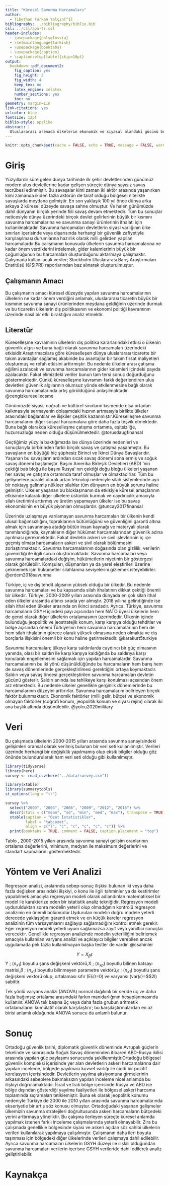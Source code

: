 ```yaml
---
title: "Küresel Savunma Harcamaları"
author: 
  - Tibethan Furkan Yalçın[^1]
bibliography: ../bibliography/biblio.bib
csl: ../csl/apa-tr.csl
header-includes:
  - \usepackage{polyglossia}
  - \setmainlanguage{turkish}
  - \usepackage{booktabs}
  - \usepackage{caption} 
  - \captionsetup[table]{skip=10pt}
output:
  bookdown::pdf_document2:
    fig_caption: yes
    fig_height: 3
    fig_width: 4
    keep_tex: no
    latex_engine: xelatex
    number_sections: yes
    toc: no
geometry: margin=1in
link-citations: yes
urlcolor: blue
fontsize: 12pt
biblio-style: apalike
abstract: |
  Uluslararası arenada ülkelerin ekonomik ve siyasal alandaki gücünü belirleyen  unsurlardan birisi olan savunma sanayinde, dünyada yaşanan gelişmelere paralel olarak değişime, yeniliğe ve modernizasyona sürekli olarak ihtiyaç duyulmaktadır. Bununla birlikte yaşanan askeri ve siyasal krizler, bölgesel çatışmalar, ülkelerin stratejik emelleri nedeniyle silahlanmaya gitmeleri, özellikle Afrika ve Orta Doğu ülkelerinde artan uluslararası silah ticareti ülkelerin savunma harcamalarını arttırmıştır.Geçtiğimiz yüzyıla baktığımızda ise dünya üzerinde nedenleri ve sonuçlarıyla birbirinden farklı birçok savaş ve çatışma yaşanmıştır. Bu savaşların en büyüğü hiç şüphesiz Birinci ve İkinci Dünya Savaşlarıdır. Yaşanan bu savaşların ardından sıcak savaş dönemi sona ermiş ve soğuk savaş dönemi başlamıştır. Başını Amerika Birleşik Devletleri‘nin çektiği batı bloğu ile başını Rusya’ nın çektiği doğu bloğu ülkeleri yaşanan her savaş ve çatışma ortamında taraf olmuşlar ve olmaktadırlar.Tüm bu gelişmelere paralel olarak artan teknoloji nedeniyle silah sistemlerinde ayrı bir noktaya gelinmiş nükleer silahlar tüm dünyanın en büyük sorunu haline gelmiştir. Ülkeler yaşanan bu bloklaşmanın da etkisiyle küresel amaçlarının etkisinde kalarak diğer ülkelere üstünlük kurmak ve caydırıcılık amacıyla silah üretimini arttırmış ve üretim yapamayan ülkeler ise bu savaş ekonomisinin en büyük etkenleri olmuşlardır.Çalışmamız amacı tüm bu nedenlerle finansal serbestleşme sonrası dönemde (2000-2015) yılları arasında, ekonomik ve jeostratejik anlamda birbirlerine benzerlik gösteren ülkelerin ekonomilerinde savunma harcamalarının ne denli öneme sahip olduğunun incelemeye çalışılmasıdır.
---
```

```r
knitr::opts_chunk$set(cache = FALSE, echo = TRUE, message = FALSE, warning = FALSE)
```

<!-- ======================================================================= -->
<!-- ============================== NOTLAR ================================= -->
<!-- ======================================================================= -->
[^1]: 19080764, [Github Repo](https://github.com/tfrkny/finalensonn.git)


# Giriş
Yüzyıllardır süre gelen dünya tarihinde ilk şehir devletlerinden günümüz modern ulus devletlerine kadar gelişen süreçte dünya sayısız savaş tecrübesi edinmiştir. Bu savaşalar kimi zaman iki aktör arasında yaşanırken kimi zamanda ikiden fazla aktörün de taraf olduğu bölgesel nitelikte savaşlarda meydana gelmiştir. En son yaklaşık 100 yıl önce dünya arka arkaya 2 küresel düzeyde savaşa sahne olmuştur. Ve halen günümüzde dahil dünyanın birçok yerinde fiili savaş devam etmektedir. Tüm bu sonuçlar neticesiyle dünya üzerindeki birçok devlet gelirlerinin büyük bir kısmını savunma harcamalarına ve savunma sanayi ürünlerinin ithalatı için kullanılmaktadır. Savunma harcamaları devletlerin siyasi varlığının ülke sınırları içerisinde veya dışarısında herhangi bir güvenlik zafiyetiyle karşılaşılması durumlarına hazırlık olarak milli gelirden yapılan harcamalardır.Bu çalışmanın konusuda ülkelerin savunma harcamalarına ne kadar önem verdiklerini irdelemek, gider kalemlerinin büyük bir çoğunluğunun bu harcamaları oluşturduğunu aktarmaya çalışmaktır. Çalışmada kullanılacak veriler; Stockholm Uluslararası Barış Araştırmaları Enstitüsü (@SIPRI) raporlarından baz alınarak oluşturulmuştur.



## Çalışmanın Amacı
Bu çalışmanın amacı küresel düzeyde yapılan savunma harcamalarının ülkelerin ne kadar önem verdiğini anlamak, uluslararası ticaretin büyük bir kısmının savunma sanayi ürünlerinden meydana geldiğinin üzerinde durmak ve bu ticaretin ülkelerin dış politikasının ve ekonomi politiği kavramının üzerinde nasıl bir etki bıraktığını analiz etmektir.

## Literatür 

Küreselleşme kavramının ülkelerin dış politika kararlarındaki etkisi o ülkenin güvenlik algısı ve buna bağlı olarak savunma harcamaları üzerindeki etkisidir.Araştırmacılara göre küreselleşen dünya uluslararası ticarette bir takım avantajlar sağlamış akabinde bu avantajlar bir takım fırsat maliyetleri oluşturmuş ve refah etkisini arttırmıştır. Bu nedenle ülkeler arası çatışma eğilimi azalacak ve savunma harcamalarının gider kalemleri içindeki payıda azalacaktır. Fakat elimizdeki veriler bunun tam tersi sonuç doğurduğunu göstermektedir. Çünkü küreselleşme kavramını farklı değerlendiren ulus devletleri güvenlik algılarının olumsuz yönde etkilenmesine bağlı olarak savunma harcamalarında artış görüldüğünü anlaşılmaktadır. @cengizkuresellecsme

Günümüzde siyasi, coğrafi ve kültürel sınırların kısmende olsa ortadan kalkmasıyla sermayenin dolaşımdaki hızının artmasıyla birlikte ülkeler arasındaki bağlantılar ve ilişkiler çeşitlik kazanmıştır.Küreselleşme savunma harcamalarını diğer sosyal harcamalara göre daha fazla teşvik etmektedir. Buna bağlı olarakda küreselleşme çatışma ortamına, eşitsizliğe, huzursuzluğa neden olduğu düşünülmektedir. @torusdaugfinansal

Geçtiğimiz yüzyıla baktığımızda ise dünya üzerinde nedenleri ve sonuçlarıyla birbirinden farklı birçok savaş ve çatışma yaşanmıştır. Bu savaşların en büyüğü hiç şüphesiz Birinci ve İkinci Dünya Savaşlarıdır. Yaşanan bu savaşların ardından sıcak savaş dönemi sona ermiş ve soğuk savaş dönemi başlamıştır. Başını Amerika Birleşik Devletleri (ABD) ‘nin çektiği batı bloğu ile başını Rusya’ nın çektiği doğu bloğu ülkeleri yaşanan her savaş ve çatışma ortamında taraf olmuşlar ve olmaktadırlar. Tüm bu gelişmelere paralel olarak artan teknoloji nedeniyle silah sistemlerinde ayrı bir noktaya gelinmiş nükleer silahlar tüm dünyanın en büyük sorunu haline gelmiştir. Ülkeler yaşanan bu bloklaşmanın da etkisiyle küresel amaçlarının etkisinde kalarak diğer ülkelere üstünlük kurmak ve caydırıcılık amacıyla silah üretimini arttırmış ve üretim yapamayan ülkeler ise bu savaş ekonomisinin en büyük piyonları olmuşlardır. @tuncay2017finansal

Üzerinde uzlaşmaya varılamayan savunma harcamaları bir ülkenin kendi ulusal bağımsızlığını, topraklarının bütünlüğünü ve güvenliğini garanti altına almak için savunmaya atadığı bütün insan kaynağı ve materyali olarak tanımlandığında, kaynakların diğer hükümet harcamalarından güvenlik adına ayrılması gerekmektedir. Fakat devletin askeri ve sivil işlevlerinin iç içe geçmiş olması harcamaların askeri ve sivil olarak bölünmesini zorlaştırmaktadır. Savunma harcamalarının doğasında olan gizlilik, verilerin güvenirliği ile ilgili sorun oluşturmaktadır. Savunma harcamaları veya savunma harcamalardaki değişim, hükümetlerin niyetinin bir göstergesi olarak görülebilir. Komşuları, düşmanları ya da yerel eleştirileri üzerine çekmemek için hükümetler silahlanma seviyelerini gizlemek isteyebilirler. @erdem2018savunma

Türkiye, iç ve dış tehdit algısının yüksek olduğu bir ülkedir. Bu nedenle savunma harcamaları ve bu kapsamda silah ithalatının dikkat çektiği önemli bir ülkedir. Türkiye, 2000-2009 yılları arasında dünyada en çok silah ithal eden ülkeler arasında altıncı sırada yer almıştır. 2018 yıllına gelindiğinde ise silah ithal eden ülkeler arasında on ikinci sıradadır. Ayrıca, Türkiye, savunma harcamaların GSYH içindeki payı açısından hem NATO üyesi ülkelerin hem de genel olarak diğer ülkelerin ortalamasının üzerindedir. Ülkenin içinde bulunduğu jeopolitik ve jeostratejik konum, karşı karşıya olduğu tehditler ve bölge açısından önemi Türkiye’nin hem savunma harcamalarının hem de hem silah ithalatının görece olarak yüksek olmasına neden olmakta ve dış borçlarla ilişkisini önemli bir konu haline getirmektedir. @karakurt5turkiye

Savunma harcamaları; ülkeye karşı saldırılarda caydırıcı bir güç olmasının yanında, olası bir saldırı ile karşı karşıya kaldığında bu saldırıya karşı konularak engellemesini sağlamak için yapılan harcamalardır. Savunma harcamalarının bu iki yönü düşünüldüğünde bu harcamaların hem barış hem de savaş dönemlerinde gerçekleştirilmesi gerektiğini ortaya koymaktadır. Saldırı veya savaş öncesi gerçekleştirilen savunma harcamaları devletin gücünü gösterir. Saldırı anında ise tehlikeye karşı konulması açısından önem arz etmektedir. Bu nedenle ülkeler genellikle gerginlik dönemlerinde bu harcamalarının düzeyini arttırırlar. Savunma harcamalarını belirleyen birçok faktör bulunmaktadır. Ekonomik faktörler (milli gelir, bütçe) ve ekonomik olmayan faktörler (coğrafi konum, jeopolitik konum ve siyasi rejim) olarak iki ana başlık altında düşünülebilir. @yolcu2020military


# Veri 
Bu çalışmada ülkelerin 2000-2015 yılları arasında savunma sanayisindeki gelişimleri oransal olarak verilmiş bulunan bir veri seti kullanılmıştır. Verileri üzerinde herhangi bir değişiklik yapılmamış olup eksik bilgiler olduğu göz önünde bulundurularak ham veri seti olduğu gibi kullanılmıştır.

```r
library(tidyverse)
library(here)
survey <- read_csv(here("../data/survey.csv"))
```


```r
library(xtable) 
library(summarytools)
st_options(lang = "tr")
```


```r
survey %>%
  select("2000", "2003", "2006", "2009", "2012", "2015") %>% 
  descr(stats = c("mean", "sd", "min", "med", "max"), transpose = TRUE) %>% 
  xtable(caption = "Özet İstatistikler",
         label = "tab:ozet",
         align = c("l", "c", "c", "c", "c", "c")) %>% 
  print(booktabs = TRUE, comment = FALSE, caption.placement = "top")
```

Tablo \ref{tab:ozet}, 2000-2015 yılları arasında savunma sanayi gelişim oranlarının ortalama değerlerini, minimum, medyan ile maksimum değerlerini ve standart sapmalarını göstermektedir. 

# Yöntem ve Veri Analizi
Regresyon analizi, aralarında sebep-sonuç ilişkisi bulunan iki veya daha fazla değişken arasındaki ilişkiyi, o konu ile ilgili tahminler ya da kestirimler  yapabilmek amacıyla regresyon modeli olarak adlandırılan matematiksel bir model ile karakterize eden bir istatistik analiz tekniğidir. Regresyon modeli uydurulduktan sonra modelin yeterli olup olmadığının kontrolü regresyon analizinin en önemli bölümüdür.Uydurulan modelin doğru modele yeterli derecede yaklaştığını garanti etmek ve en küçük kareler regresyon analizinin tüm varsayımlarını sağlayıp sağlamadığını kontrol etmek gerekir. Eğer regresyon modeli yeterli uyum sağlamazsa zayıf veya yanıltıcı sonuçlar verecektir. Genellikle regresyon analizinde modelin yeterliliğini belirlemek amacıyla kullanılan varyans analizi ve açıklayıcı bilgiler verebilen ancak uygulamada pek fazla kullanılmayan başka testler de vardır. @csahinler

$$
Y = X_{\beta} \epsilon 
$$
 Y ; ($n_{x1}$) boyutlu şans değişkeni vektörü,X ; ($n_{xp}$) boyutlu 
bilinen katsayı matrisi,$\beta$ ; ($n_{x1}$) boyutlu bilinmeyen parametre vektörü,$\epsilon$ ; ($n_{x1}$) boyutlu 
şans değişkeni vektörü olup, ortalaması sıfır (E($\epsilon$)=0) ve varyansı (var($\epsilon$)=$\sigma$2I) sabittir.   


Tek yönlü varyans analizi (ANOVA) normal dağılımlı bir seride üç ve daha fazla bağımsız ortalama arasındaki farkın manidarlığının hesaplanmasında kullanılır. ANOVA tek başına üç veya daha fazla grubun aritmetik ortalamalarını kümülatif olarak karşılaştırır; bu karşılaştırmalardan en az birisi anlamlı olduğunda ANOVA sonucu da anlamlı bulunur.



# Sonuç
Ortadoğu güvenlik tarihi, diplomatik güvenlik döneminde Avrupalı güçlerin tekelinde ve sonrasında Soğuk Savaş döneminden itibaren ABD-Rusya ikilisi arasında yapılan güç paylaşımı sonucunda şekillenmiştir.Ortadoğu bölgesel güvenlik kompleksi içerisinde yer alan devletlerin askeri harcamalarına dair yapılan inceleme, bölgede yayılmacı kuvvet varlığı ile ciddi bir pozitif korelasyon içerisindedir. Devletlerin yayılma aksiyomuna girmelerinin arkasındaki sebeplere bakmaksızın yapılan inceleme nicel anlamda bu ilişkiyi doğrulamaktadır. İsrail ve Irak bölge içerisinde Rusya ve ABD ise bölge dışından gösterdiği yayılma faaliyetleri ile bölgesel askeri harcama toplamında sıçramaları tetiklemiştir. Buna ek olarak jeopolitik konumu nedeniyle Türkiye de 2000 ile 2010 yılları arasında savunma harcamalarında ekseriyetle bir artış söz konusu olmuştur. Ortadoğudaki yaşanan gelişmeler ülkemizin savunma stratejileri doğrultusunda askeri harcamaların bütçedeki yerini arttırmaya yöneliktir. Bu çalışma ilerleyen süreçte küresel anlamda yapılmak istenen farklı inceleme çalışmalarında yeterli olmayabilir. Zira bu çalışmada genellikle bölgesinde siyasi ve askeri açıdan söz sahibi ülkelerin verileri kullanılarak yapılmaya çalışılmıştır. Çalışmanın daha ileri boyuta taşınması için bölgedeki diğer ülkelerinde verileri çalışmaya dahil edilebilir. Ayrıca savunma harcamaları ülkelerin GSYH düzeyi ile ilişkili olduğundan savunma harcamaları verilerin içerisne GSYH verileride dahil edilerek analiz geliştirilebilir.

\newpage
# Kaynakça {#references}
<div id="refs"></div>

